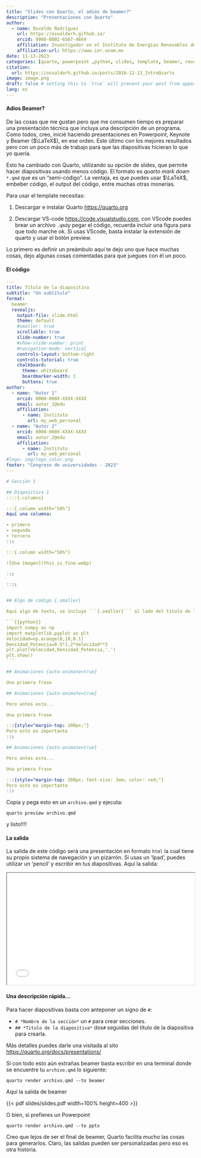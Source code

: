 ```yaml
---
title: "Slides con Quarto, el adiós de beamer?"
description: "Presentaciones con Quarto"
author:
  - name: Osvaldo Rodríguez
    url: https://osvaldorh.github.io/
    orcid: 0000-0002-6567-4669
    affiliation: Investigador en el Instituto de Energías Renovables de la UNAM , Grupo de energía Eólica
    affiliation-url: https://www.ier.unam.mx 
date: 11-13-2023
categories: [quarto, powerpoint ,python, slides, template, beamer, revealjs] # self-defined categories
citation: 
  url: https://osvaldorh.github.io/posts/2016-11-13_IntroQuarto
image: image.png
draft: false # setting this to `true` will prevent your post from appearing on your listing page until you're ready!
lang: es 
---
```

#### Adios Beamer?
De las cosas que me gustan pero que me consumen tiempo es preparar una presentación técnica que incluya una descripción de un programa. Como todos, creo, inicié haciendo presentaciones en Powerpoint, Keynote y Beamer ($\LaTeX$), en ese orden. Este último con los mejores resultados pero con un poco más de trabajo para que las diapositivas hicieran lo que yo quería. 

Esto ha cambiado con Quarto, utilizando su opción de slides, que permite hacer diapositivas usando menos código. El formato es *quarto mark down*  ```*.qmd``` que es un "semi-código". La ventaja, es que puedes usar $\LaTeX$, embeber código, el output del código, entre muchas otras monerías.

Para usar el template necesitas:

1. Descargar e instalar Quarto <https://quarto.org>

2. Descargar VS-code <https://code.visualstudio.com>, con VScode puedes brear un archivo ```.qmd```y pegar el código, recuerda incluir una figura para que todo marche ok. Si usas VScode, basta instalar la extensión de quarto y usar el botón preview.

Lo primero es definir un preámbulo aquí te dejo uno que hace muchas cosas, dejo algunas cosas comentadas para que juegues con él un poco.

#### El código
```` .yaml
---
title: Título de la diapositiva
subtitle: "Un subtítulo"
format:
  beamer
  revealjs:
    output-file: slide.html
    theme: default
    #smaller: true
    scrollable: true
    slide-number: true
    #show-slide-number: print
    #navigation-mode: vertical
    controls-layout: bottom-right 
    controls-tutorial: true
    chalkboard:
      theme: whiteboard
      boardmarker-width: 1
      buttons: true
author:
  - name: "Autor 1"
    orcid: 0000-000X-XXXX-XXXX
    email: autor_1@edu
    affiliation: 
      - name: Instituto
        url: my_web_personal
  - name: "Autor 2"
    orcid: 0000-000X-XXXX-XXXX
    email: autor_2@edu
    affiliation: 
      - name: Instituto
        url: my_web_personal
#logo: img/logo_color.png
footer: "Congreso de universidades - 2023"
---

# Sección 1

## Diapositiva 1
::::{.columns}

:::{.column width="50%"}
Aquí una columna:

- primero
- segundo
- tercero
:::

:::{.column width="50%"}

![Una imagen](this_is_fine.webp)

:::

::::


## Algo de código {.smaller}

Aquí algo de texto, se incluye ```{.smaller}``` al lado del título de la diapositiva para reducir el tamaño del texto.

```{{python}}
import numpy as np
import matplotlib.pyplot as plt 
Velocidad=np.arange(0,10,0.1)
Densidad_Potencia=0.5*1.2*Velocidad**3
plt.plot(Velocidad,Densidad_Potencia,'.')
plt.show()
```

## Animaciones {auto-animate=true}

Una primera frase

## Animaciones {auto-animate=true}

Pero antes esto...

Una primera frase

:::{style="margin-top: 100px;"}
Pero esto es importante
:::

## Animaciones {auto-animate=true}

Pero antes esto...

Una primera frase

:::{style="margin-top: 200px; font-size: 3em; color: red;"}
Pero esto es importante
:::

````
Copia y pega esto en un ```archivo.qmd``` y ejecuta: 

```quarto preview archivo.qmd```

y listo!!!!

#### La salida
La salida de este código será una presentación en formato ```html``` la cual tiene su propio sistema de navegación y un pizarrón. Si usas un 'Ipad', puedes utilizar un 'pencil' y escribir en tus diapositivas.  Aquí la salida:

```{=html}
<iframe width="100%" height="300" src="slides/slides.html" title="Slides"></iframe>
```

#### Una descripción rápida...
Para hacer diapositivas basta con anteponer un signo de ```#```:

- ```# *Nombre de la sección*``` un ```#``` para crear secciones.
- ```## *Titulo de la diapositiva*``` dos```#``` seguidas del título de la diapositiva para crearla.

Más detalles puedes darle una visitada al sito <https://quarto.org/docs/presentations/>


Si con todo esto aún extrañas beamer basta escribir en una terminal donde se encuentre tu ```archivo.qmd``` lo siguiente: 

```quarto render archivo.qmd --to beamer```

Aquí la salida de beamer

{{< pdf slides/slides.pdf width=100% height=400 >}}

O bien, si prefieres un Powerpoint

```quarto render archivo.qmd --to pptx```

Creo que lejos de ser el final de beamer, Quarto facilita mucho las cosas para generarlos. Claro, las salidas pueden ser personalizadas pero eso es otra historia. 




